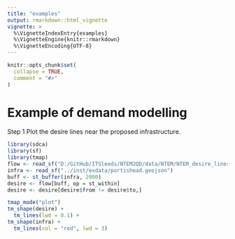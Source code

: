 ```yaml
---
title: "examples"
output: rmarkdown::html_vignette
vignette: >
  %\VignetteIndexEntry{examples}
  %\VignetteEngine{knitr::rmarkdown}
  %\VignetteEncoding{UTF-8}
---
```


```r
knitr::opts_chunk$set(
  collapse = TRUE,
  comment = "#>"
)
```

# Example of demand modelling

Step 1 Plot the desire lines near the proposed infrastructure.

```r
library(sdca)
library(sf)
library(tmap)
flow <- read_sf("D:/GitHub/ITSleeds/NTEM2OD/data/NTEM/NTEM_desire_lines.geojson")
infra <- read_sf("../inst/exdata/portishead.geojson")
buff <- st_buffer(infra, 2000)
desire <- flow[buff, op = st_within]
desire <- desire[desire$from != desire$to,]
```

```r
tmap_mode("plot")
tm_shape(desire) +
  tm_lines(lwd = 0.1) +
tm_shape(infra) +
  tm_lines(col = "red", lwd = 3)

```

